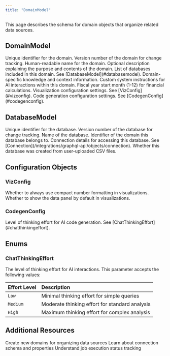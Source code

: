 ```yaml
---
title: "DomainModel"
---
```


This page describes the schema for domain objects that organize related data sources.

## DomainModel

<ParamField path="id" type="ID!" required>
  Unique identifier for the domain.
</ParamField>

<ParamField path="version" type="Int!" required>
  Version number of the domain for change tracking.
</ParamField>

<ParamField path="name" type="String!" required>
  Human-readable name for the domain.
</ParamField>

<ParamField path="description" type="String">
  Optional description explaining the purpose and contents of the domain.
</ParamField>

<ParamField path="databases" type="[DatabaseModel!]!" required>
  List of databases included in this domain. See [DatabaseModel](#databasemodel).
</ParamField>

<ParamField path="knowledge" type="[String!]!" required>
  Domain-specific knowledge and context information.
</ParamField>

<ParamField path="domainSystemInstructions" type="String">
  Custom system instructions for AI interactions within this domain.
</ParamField>

<ParamField path="fyStartMonth" type="Int">
  Fiscal year start month (1-12) for financial calculations.
</ParamField>

<ParamField path="vizConfig" type="VizConfig!" required>
  Visualization configuration settings. See [VizConfig](#vizconfig).
</ParamField>

<ParamField path="codegenConfig" type="CodegenConfig!" required>
  Code generation configuration settings. See [CodegenConfig](#codegenconfig).
</ParamField>

## DatabaseModel

<ParamField path="id" type="ID!" required>
  Unique identifier for the database.
</ParamField>

<ParamField path="version" type="Int!" required>
  Version number of the database for change tracking.
</ParamField>

<ParamField path="name" type="String!" required>
  Name of the database.
</ParamField>

<ParamField path="domainId" type="ID!" required>
  Identifier of the domain this database belongs to.
</ParamField>

<ParamField path="connection" type="Connection">
  Connection details for accessing this database. See [Connection](/integrations/graphql-api/objects/connection).
</ParamField>

<ParamField path="isUserCSVDatabase" type="Boolean!" required>
  Whether this database was created from user-uploaded CSV files.
</ParamField>

## Configuration Objects

### VizConfig

<ParamField path="alwaysUseCompactNumberFormat" type="Boolean!" required>
  Whether to always use compact number formatting in visualizations.
</ParamField>

<ParamField path="openShowDataPanelByDefault" type="Boolean!" required>
  Whether to show the data panel by default in visualizations.
</ParamField>

### CodegenConfig

<ParamField path="chatThinkingEffort" type="ChatThinkingEffort!" required>
  Level of thinking effort for AI code generation. See [ChatThinkingEffort](#chatthinkingeffort).
</ParamField>

## Enums

### ChatThinkingEffort

The level of thinking effort for AI interactions. This parameter accepts the following values:

| Effort Level | Description                                  |
| :----------- | :------------------------------------------- |
| `Low`        | Minimal thinking effort for simple queries   |
| `Medium`     | Moderate thinking effort for standard analysis |
| `High`       | Maximum thinking effort for complex analysis |

## Additional Resources

<CardGroup cols={2}>
  <Card title="Create Domain" icon="plus" href="/integrations/graphql-api/mutations/domain/create-domain">
    Create new domains for organizing data sources
  </Card>
  <Card title="Connection Objects" icon="link" href="/integrations/graphql-api/objects/connection">
    Learn about connection schema and properties
  </Card>
  <Card title="JobStatus Schema" icon="clock" href="/integrations/graphql-api/objects/job-status">
    Understand job execution status tracking
  </Card>
</CardGroup>